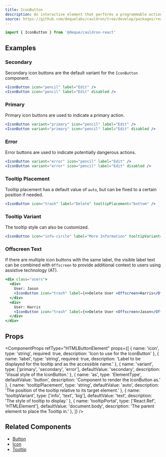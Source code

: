 ```yaml
---
title: IconButton
description: An interactive element that performs a programmable action when activated by the user displayed as a symbol image.
source: https://github.com/dequelabs/cauldron/tree/develop/packages/react/src/components/IconButton/index.tsx
---
```



```js
import { IconButton } from '@deque/cauldron-react'
```

## Examples

### Secondary

Secondary icon buttons are the default variant for the `IconButton` component.

```jsx example
<IconButton icon="pencil" label="Edit" />
<IconButton icon="pencil" label="Edit" disabled />
```

### Primary

Primary icon buttons are used to indicate a primary action.

```jsx example
<IconButton variant="primary" icon="pencil" label="Edit" />
<IconButton variant="primary" icon="pencil" label="Edit" disabled />
```

### Error

Error buttons are used to indicate potentially dangerous actions.

```jsx example
<IconButton variant="error" icon="pencil" label="Edit" />
<IconButton variant="error" icon="pencil" label="Edit" disabled />
```

### Tooltip Placement

Tooltip placement has a default value of `auto`, but can be fixed to a certain position if needed.

```jsx example
<IconButton icon="trash" label="Delete" tooltipPlacement="bottom" />
```

### Tooltip Variant

The tooltip style can also be customized.

```jsx example
<IconButton icon="info-circle" label="More Information" tooltipVariant="info" />
```

### Offscreen Text

If there are multiple icon buttons with the same label, the visible label text can be combined with `Offscreen` to provide additional context to users using assistive technology (AT).

```jsx example
<div class="users">
  <div>
    User: Jason 
    <IconButton icon="trash" label={<>Delete User <Offscreen>Harris</Offscreen></>} />
  </div>
  <div>
    User: Harris 
    <IconButton icon="trash" label={<>Delete User <Offscreen>Jason</Offscreen></>} />
  </div>
</div>
```

## Props

<ComponentProps
  refType="HTMLButtonElement"
  props={[
    {
      name: 'icon',
      type: 'string',
      required: true,
      description: 'Icon to use for the IconButton'
    },
    {
      name: 'label',
      type: 'string',
      required: true,
      description: 'Label to be displayed for the tooltip and as the accessible name.'
    },
    {
      name: 'variant',
      type: ['primary', 'secondary', 'error'],
      defaultValue: 'secondary',
      description: 'Visual style of the IconButton.'
    },
    {
      name: 'as',
      type: 'ElementType',
      defaultValue: 'button',
      description: 'Component to render the IconButton as.'
    },
    {
      name: 'tooltipPlacement',
      type: 'string',
      defaultValue: 'auto',
      description: 'The position of the tooltip relative to its target element.'
    },
    {
      name: 'tooltipVariant',
      type: ['info', 'text', 'big'],
      defaultValue: 'text',
      description: 'The style of tooltip to display.'
    },
    {
      name: 'tooltipPortal',
      type: ['React.Ref', 'HTMLElement'],
      defaultValue: 'document.body',
      description: 'The parent element to place the Tooltip in.'
    },
  ]}
/>

## Related Components

- [Button](./Button)
- [Icon](./Icon)
- [Tooltip](./Tooltip)